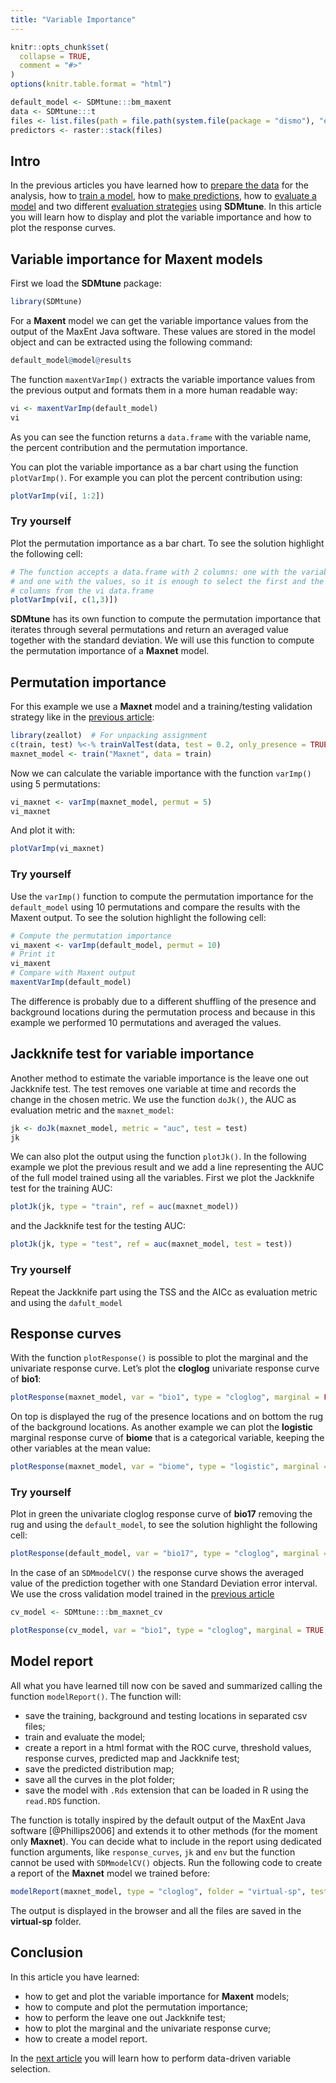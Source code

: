 ```yaml
---
title: "Variable Importance"
---
```


```r
knitr::opts_chunk$set(
  collapse = TRUE,
  comment = "#>"
)
options(knitr.table.format = "html")
```

```r
default_model <- SDMtune:::bm_maxent
data <- SDMtune:::t
files <- list.files(path = file.path(system.file(package = "dismo"), "ex"), pattern = "grd", full.names = TRUE)
predictors <- raster::stack(files)
```

## Intro

In the previous articles you have learned how to [prepare the data](./prepare_data.html) for the analysis, how to [train a model](./train_model.html), how to [make predictions](./make_predictions.html), how to [evaluate a model](./evaluate_model.html) and two different [evaluation strategies](./evaluation_strategies.html) using **SDMtune**. In this article you will learn how to display and plot the variable importance and how to plot the response curves.

## Variable importance for Maxent models

First we load the **SDMtune** package:

```r
library(SDMtune)
```

For a **Maxent** model we can get the variable importance values from the output of the MaxEnt Java software. These values are stored in the model object and can be extracted using the following command:
```r
default_model@model@results
```

The function `maxentVarImp()` extracts the variable importance values from the previous output and formats them in a more human readable way:
```r
vi <- maxentVarImp(default_model)
vi
```

As you can see the function returns a `data.frame` with the variable name, the percent contribution and the permutation importance.

You can plot the variable importance as a bar chart using the function `plotVarImp()`. For example you can plot the percent contribution using:
```r
plotVarImp(vi[, 1:2])
```

### Try yourself

Plot the permutation importance as a bar chart. To see the solution highlight the following cell:
```r
# The function accepts a data.frame with 2 columns: one with the variable name
# and one with the values, so it is enough to select the first and the third
# columns from the vi data.frame
plotVarImp(vi[, c(1,3)])
```

**SDMtune** has its own function to compute the permutation importance that iterates through several permutations and return an averaged value together with the standard deviation. We will use this function to compute the permutation importance of a **Maxnet** model.

## Permutation importance

For this example we use a **Maxnet** model and a training/testing validation strategy like in the [previous article](./evaluation_strategies.html#train-and-testing-datasets):
```r
library(zeallot)  # For unpacking assignment
c(train, test) %<-% trainValTest(data, test = 0.2, only_presence = TRUE, seed = 25)
maxnet_model <- train("Maxnet", data = train)
```

Now we can calculate the variable importance with the function `varImp()` using 5 permutations:
```r
vi_maxnet <- varImp(maxnet_model, permut = 5)
vi_maxnet
```

And plot it with:
```r
plotVarImp(vi_maxnet)
```

### Try yourself

Use the `varImp()` function to compute the permutation importance for the `default_model` using 10 permutations and compare the results with the Maxent output. To see the solution highlight the following cell:
```r
# Compute the permutation importance
vi_maxent <- varImp(default_model, permut = 10)
# Print it
vi_maxent
# Compare with Maxent output
maxentVarImp(default_model)
```
The difference is probably due to a different shuffling of the presence and background locations during the permutation process and because in this example we performed 10 permutations and averaged the values.

## Jackknife test for variable importance

Another method to estimate the variable importance is the leave one out Jackknife test. The test removes one variable at time and records the change in the chosen metric. We use the function `doJk()`, the AUC as evaluation metric and the `maxnet_model`:
```r
jk <- doJk(maxnet_model, metric = "auc", test = test)
jk
```

We can also plot the output using the function `plotJk()`. In the following example we plot the previous result and we add a line representing the AUC of the full model trained using all the variables. First we plot the Jackknife test for the training AUC: 
```r
plotJk(jk, type = "train", ref = auc(maxnet_model))
```

and the Jackknife test for the testing AUC:
```r
plotJk(jk, type = "test", ref = auc(maxnet_model, test = test))
```

### Try yourself

Repeat the Jackknife part using the TSS and the AICc as evaluation metric and using the `dafult_model`

## Response curves

With the function `plotResponse()` is possible to plot the marginal and the univariate response curve. Let's plot the **cloglog** univariate response curve of **bio1**:
```r
plotResponse(maxnet_model, var = "bio1", type = "cloglog", marginal = FALSE, rug = TRUE)
```

On top is displayed the rug of the presence locations and on bottom the rug of the background locations. As another example we can plot the **logistic** marginal response curve of **biome** that is a categorical variable, keeping the other variables at the mean value:
```r
plotResponse(maxnet_model, var = "biome", type = "logistic", marginal = TRUE, fun = mean, color = "blue")
```

### Try yourself

Plot in green the univariate cloglog response curve of **bio17** removing the rug and using the `default_model`, to see the solution highlight the following cell:
```r
plotResponse(default_model, var = "bio17", type = "cloglog", marginal = FALSE, color = "green")
```

In the case of an `SDMmodelCV()` the response curve shows the averaged value of the prediction together with one Standard Deviation error interval. We use the cross validation model trained in the [previous article](./evaluation_strategies.html#cross-validation)
```r
cv_model <- SDMtune:::bm_maxnet_cv
```

```r
plotResponse(cv_model, var = "bio1", type = "cloglog", marginal = TRUE, fun = mean, rug = TRUE)
```

## Model report

All what you have learned till now con be saved and summarized calling the function `modelReport()`. The function will:

* save the training, background and testing locations in separated csv files;
* train and evaluate the model;
* create a report in a html format with the ROC curve, threshold values, response curves, predicted map and Jackknife test;
* save the predicted distribution map;
* save all the curves in the plot folder;
* save the model with `.Rds` extension that can be loaded in R using the `read.RDS` function.

The function is totally inspired by the default output of the MaxEnt Java software [@Phillips2006] and extends it to other methods (for the moment only **Maxnet**). You can decide what to include in the report using dedicated function arguments, like `response_curves`, `jk` and `env` but the function cannot be used with `SDMmodelCV()` objects. Run the following code to create a report of the **Maxnet** model we trained before:
```r
modelReport(maxnet_model, type = "cloglog", folder = "virtual-sp", test = test, response_curves = TRUE, jk = TRUE, env = predictors)
```

The output is displayed in the browser and all the files are saved in the **virtual-sp** folder.

## Conclusion

In this article you have learned:

* how to get and plot the variable importance for **Maxent** models;
* how to compute and plot the permutation importance;
* how to perform the leave one out Jackknife test;
* how to plot the marginal and the univariate response curve;
* how to create a model report.

In the [next article](./variable_selection.html) you will learn how to perform data-driven variable selection.
